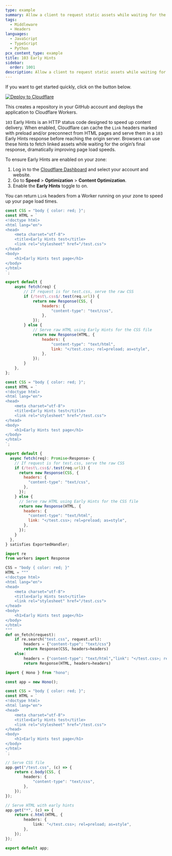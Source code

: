 ```yaml
---
type: example
summary: Allow a client to request static assets while waiting for the HTML response.
tags:
  - Middleware
  - Headers
languages:
  - JavaScript
  - TypeScript
  - Python
pcx_content_type: example
title: 103 Early Hints
sidebar:
  order: 1001
description: Allow a client to request static assets while waiting for the HTML response.
---
```


If you want to get started quickly, click on the button below.

[![Deploy to Cloudflare](https://deploy.workers.cloudflare.com/button)](https://deploy.workers.cloudflare.com/?url=https://github.com/cloudflare/docs-examples/tree/main/workers/103-early-hints)

This creates a repository in your GitHub account and deploys the application to Cloudflare Workers.


`103` Early Hints is an HTTP status code designed to speed up content delivery. When enabled, Cloudflare can cache the `Link` headers marked with preload and/or preconnect from HTML pages and serve them in a `103` Early Hints response before reaching the origin server. Browsers can use these hints to fetch linked assets while waiting for the origin’s final response, dramatically improving page load speeds.

To ensure Early Hints are enabled on your zone:

1. Log in to the [Cloudflare Dashboard](https://dash.cloudflare.com) and select your account and website.
2. Go to **Speed** > **Optimization** > **Content Optimization**.
3. Enable the **Early Hints** toggle to on.

You can return `Link` headers from a Worker running on your zone to speed up your page load times.

<Tabs syncKey="workersExamples"> <TabItem label="JavaScript" icon="seti:javascript">

```js
const CSS = "body { color: red; }";
const HTML = `
<!doctype html>
<html lang="en">
<head>
    <meta charset="utf-8">
    <title>Early Hints test</title>
    <link rel="stylesheet" href="/test.css">
</head>
<body>
    <h1>Early Hints test page</h1>
</body>
</html>
`;

export default {
	async fetch(req) {
		// If request is for test.css, serve the raw CSS
		if (/test\.css$/.test(req.url)) {
			return new Response(CSS, {
				headers: {
					"content-type": "text/css",
				},
			});
		} else {
			// Serve raw HTML using Early Hints for the CSS file
			return new Response(HTML, {
				headers: {
					"content-type": "text/html",
					link: "</test.css>; rel=preload; as=style",
				},
			});
		}
	},
};
```

</TabItem> <TabItem label="TypeScript" icon="seti:typescript">

```js
const CSS = "body { color: red; }";
const HTML = `
<!doctype html>
<html lang="en">
<head>
    <meta charset="utf-8">
    <title>Early Hints test</title>
    <link rel="stylesheet" href="/test.css">
</head>
<body>
    <h1>Early Hints test page</h1>
</body>
</html>
`;

export default {
  async fetch(req): Promise<Response> {
    // If request is for test.css, serve the raw CSS
    if (/test\.css$/.test(req.url)) {
      return new Response(CSS, {
        headers: {
          "content-type": "text/css",
        },
      });
    } else {
      // Serve raw HTML using Early Hints for the CSS file
      return new Response(HTML, {
        headers: {
          "content-type": "text/html",
          link: "</test.css>; rel=preload; as=style",
        },
      });
    }
  },
} satisfies ExportedHandler;
```

</TabItem> <TabItem label="Python" icon="seti:python">

```py
import re
from workers import Response

CSS = "body { color: red; }"
HTML = """
<!doctype html>
<html lang="en">
<head>
    <meta charset="utf-8">
    <title>Early Hints test</title>
    <link rel="stylesheet" href="/test.css">
</head>
<body>
    <h1>Early Hints test page</h1>
</body>
</html>
"""
def on_fetch(request):
    if re.search("test.css", request.url):
        headers = {"content-type": "text/css"}
        return Response(CSS, headers=headers)
    else:
        headers = {"content-type": "text/html","link": "</test.css>; rel=preload; as=style"}
        return Response(HTML, headers=headers)
```

</TabItem> <TabItem label="Hono" icon="seti:typescript">

```ts
import { Hono } from "hono";

const app = new Hono();

const CSS = "body { color: red; }";
const HTML = `
<!doctype html>
<html lang="en">
<head>
    <meta charset="utf-8">
    <title>Early Hints test</title>
    <link rel="stylesheet" href="/test.css">
</head>
<body>
    <h1>Early Hints test page</h1>
</body>
</html>
`;

// Serve CSS file
app.get("/test.css", (c) => {
	return c.body(CSS, {
		headers: {
			"content-type": "text/css",
		},
	});
});

// Serve HTML with early hints
app.get("*", (c) => {
	return c.html(HTML, {
		headers: {
			link: "</test.css>; rel=preload; as=style",
		},
	});
});

export default app;
```

</TabItem> </Tabs>
